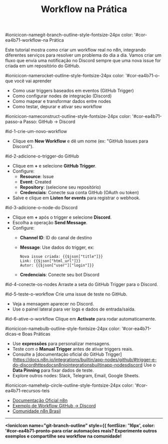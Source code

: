 ﻿---
id: workflow-na-pratica
title: Workflow na Prática
sidebar_label: Workflow na Prática
---

#ionicicon-namegit-branch-outline-style-fontsize-24px color: '#cor-ea4b71-workflow-na Prática

Este tutorial mostra como criar um workflow real no n8n, integrando diferentes serviços para resolver um problema do dia a dia. Vamos criar um fluxo que envia uma notificação no Discord sempre que uma nova issue for criada em um repositório do GitHub.

#ionicicon-namerocket-outline-style-fontsize-24px color: '#cor-ea4b71-o-que você vai aprender

- Como usar triggers baseados em eventos (GitHub Trigger)
- Como configurar nodes de integração (Discord)
- Como mapear e transformar dados entre nodes
- Como testar, depurar e ativar seu workflow

#ionicicon-nameconstruct-outline-style-fontsize-24px color: '#cor-ea4b71-passo-a Passo: GitHub → Discord

#id-1-crie-um-novo-workflow

- Clique em **New Workflow** e dê um nome (ex: "GitHub Issues para Discord").

#id-2-adicione-o-trigger-do GitHub

- Clique em **+** e selecione **GitHub Trigger**.
- Configure:
  - **Resource**: Issue
  - **Event**: Created
  - **Repository**: (selecione seu repositório)
  - **Credenciais**: Conecte sua conta GitHub (OAuth ou token)
- Salve e clique em **Listen for events** para registrar o webhook.

#id-3-adicione-o-node-do Discord

- Clique em **+** após o trigger e selecione **Discord**.
- Escolha a operação **Send Message**.
- Configure:
  - **Channel ID**: ID do canal de destino
  - **Message**: Use dados do trigger, ex:

    ```
    Nova issue criada: {{$json["title"]}}
    Link: {{$json["html_url"]}}
    Autor: {{$json["user"]["login"]}}
    ```

  - **Credenciais**: Conecte seu bot Discord

#id-4-conecte-os-nodes Arraste a seta do GitHub Trigger para o Discord.

#id-5-teste-o-workflow Crie uma issue de teste no GitHub.
- Veja a mensagem aparecer no Discord.
- Use o painel lateral para ver logs e dados de entrada/saída.

#id-6-ative-o-workflow Clique em **Activate** para rodar automaticamente.

#ionicicon-namebulb-outline-style-fontsize-24px color: '#cor-ea4b71-dicas-e Boas Práticas

- Use **expressões** para personalizar mensagens.
- Teste com o **Manual Trigger** antes de ativar triggers reais.
- Consulte a [documentação oficial do GitHub Trigger](https://docs.n8n.io/integrations/builtin/app-nodes/github/#trigger-e-do-discordhttpsdocsn8niointegrationsbuiltinapp-nodesdiscord Use o **Data Pinning** para fixar dados de teste.
- Explore outros nodes: Slack, Telegram, Email, Google Sheets.

#ionicicon-namehelp-circle-outline-style-fontsize-24px color: '#cor-ea4b71-recursos-teis

- [Documentação Oficial n8n](https://docs.n8n.io/)
- [Exemplo de Workflow GitHub → Discord](https://n8n.io/workflows/1342)
- [Comunidade n8n Brasil](https://discord.gg/n8nbrasil)

---

**<IonicIcon name="git-branch-outline" style={{ fontSize: '16px', color: '#cor-ea4b71-pronto-para criar automações reais? Experimente outros exemplos e compartilhe seu workflow na comunidade!**

